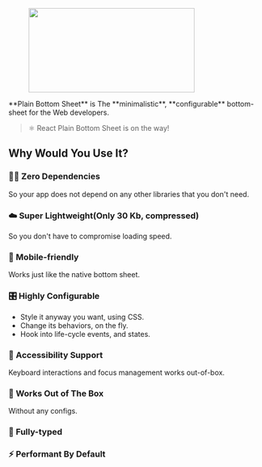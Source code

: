 <figure>
  <img src="/assets/header.png" width="328" height="167" />
</figure>
**Plain Bottom Sheet** is The **minimalistic**, **configurable** bottom-sheet for
the Web developers.

> ⚛️ React Plain Bottom Sheet is on the way!

## Why Would You Use It?

### ⛓️‍💥 Zero Dependencies

So your app does not depend on any other libraries that you don't need.

### ☁️ Super Lightweight(Only 30 Kb, compressed)

So you don't have to compromise loading speed.

### 📱 Mobile-friendly

Works just like the native bottom sheet.

### 🎛 Highly Configurable

- Style it anyway you want, using CSS.
- Change its behaviors, on the fly.
- Hook into life-cycle events, and states.

### 🦮 Accessibility Support

Keyboard interactions and focus management works out-of-box.

### 🍰 Works Out of The Box

Without any configs.

### 🦾 Fully-typed

### ⚡️ Performant By Default
